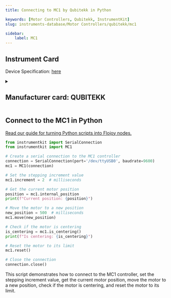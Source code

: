 ```yaml
---
title: Connecting to MC1 by Qubitekk in Python

keywords: [Motor Controllers, Qubitekk, InstrumentKit] 
slug: instruments-database/Motor Controllers/qubitekk/mc1 

sidebar:
    label: MC1 
---
```



## Instrument Card





Device Specification: [here](/instruments-database/all-instruments)

<details style={{ marginTop: "15px"}}>
<summary><h2 style={{display:'inline'}}>Manufacturer card: QUBITEKK</h2></summary>

![QUBITEKK](https://res.cloudinary.com/dhopxs1y3/image/upload/v1692125997/Instruments/Vendor%20Logos/Qubitekk.png)

Qubitekk provides reliable products for generating, preparing, distributing, detecting, correlating and storing photonic qubits. The hardware that is needed to strengthen American leadership in quantum computing, communications, and sensing solutions is being developed and manufactured in San Diego County, CA.

- Headquarters: Vista, California, United States
- Yearly Revenue (millions, USD): 5
- Vendor Website: [here](https://qubitekk.com/)

</details>


<FeaturedInstrumentVideo category="MOTOR_CONTROLLERS" />

## Connect to the MC1 in Python

[Read our guide for turning Python scripts into Flojoy nodes.](https://docs.flojoy.ai/contribution/blocks/custom-flojoy-block/)



<Tabs>
<TabItem value="Flojoy" label="Flojoy" className="flojoy-instrument-tabs">

<SectionsCard category="MOTOR_CONTROLLERS" manufacturer="Qubitekk"></SectionsCard>

</TabItem>
<TabItem value="InstrumentKit" label="InstrumentKit">


```python
from instrumentkit import SerialConnection
from instrumentkit import MC1

# Create a serial connection to the MC1 controller
connection = SerialConnection(port='/dev/ttyUSB0', baudrate=9600)
mc1 = MC1(connection)

# Set the stepping increment value
mc1.increment = 2  # milliseconds

# Get the current motor position
position = mc1.internal_position
print(f"Current position: {position}")

# Move the motor to a new position
new_position = 500  # milliseconds
mc1.move(new_position)

# Check if the motor is centering
is_centering = mc1.is_centering()
print(f"Is centering: {is_centering}")

# Reset the motor to its limit
mc1.reset()

# Close the connection
connection.close()
```

This script demonstrates how to connect to the MC1 controller, set the stepping increment value, get the current motor position, move the motor to a new position, check if the motor is centering, and reset the motor to its limit.

</TabItem>
</Tabs>
